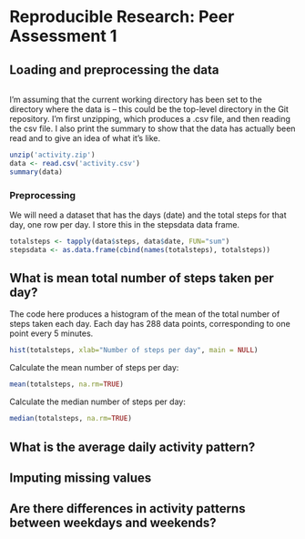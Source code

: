 # Reproducible Research: Peer Assessment 1


## Loading and preprocessing the data

```r
```

I'm assuming that the current working directory has been set to the directory where the
data is -- this could be the top-level directory in the Git repository. I'm first unzipping,
which produces a .csv file, and then reading the csv file. I also print the summary to show
that the data has actually been read and to give an idea of what it's like.

```r
unzip('activity.zip')
data <- read.csv('activity.csv')
summary(data)
```

### Preprocessing

We will need a dataset that has the days (date) and the total steps for that day, one row per day. I store this in the stepsdata data frame.


```r
totalsteps <- tapply(data$steps, data$date, FUN="sum")
stepsdata <- as.data.frame(cbind(names(totalsteps), totalsteps))
```



## What is mean total number of steps taken per day?

The code here produces a histogram of the mean of the total number of steps taken each day.
Each day has 288 data points, corresponding to one point every 5 minutes.

```r
hist(totalsteps, xlab="Number of steps per day", main = NULL)
```

Calculate the mean number of steps per day:

```r
mean(totalsteps, na.rm=TRUE)
```

Calculate the median number of steps per day:

```r
median(totalsteps, na.rm=TRUE)
```




## What is the average daily activity pattern?



## Imputing missing values



## Are there differences in activity patterns between weekdays and weekends?
